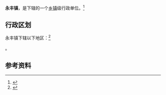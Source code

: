 {{中国乡级行政区|53/06/02/102/000}}

'''永丰镇'''，是{{PRC admin/fullname|53/06/02/102/000|3}}下辖的一个[[乡镇|乡镇]]级行政单位。<ref>{{PRC admin/ref sgc|{{PRC admin/parent|53/06/02/102/000}}}}</ref>

== 行政区划 ==

永丰镇下辖以下地区：<ref>{{PRC admin/ref sgc|53/06/02/102/000}}</ref>

{{PRC admin/children|53/06/02/102/000}}。

== 参考资料 ==

{{reflist}}

{{行政区划小作品}}
{{PRC admin/navcat|53/06/02/102/000}}
